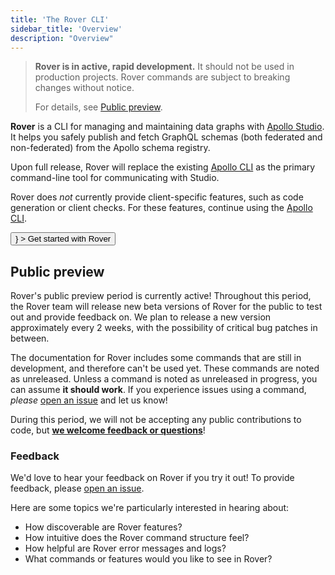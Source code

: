 ```yaml
---
title: 'The Rover CLI'
sidebar_title: 'Overview'
description: "Overview"
---
```



> **Rover is in active, rapid development.** It should not be used in production projects. Rover commands are subject to breaking changes without notice.
>
> For details, see [Public preview](#public-preview).

**Rover** is a CLI for managing and maintaining data graphs with [Apollo Studio](https://www.apollographql.com/docs/studio/). It helps you safely publish and fetch GraphQL schemas (both federated and non-federated) from the Apollo schema registry.

Upon full release, Rover will replace the existing [Apollo CLI](https://www.apollographql.com/docs/devtools/cli/) as the primary command-line tool for communicating with Studio.

Rover does _not_ currently provide client-specific features, such as code generation or client checks. For these features, continue using the [Apollo CLI](https://www.apollographql.com/docs/devtools/cli/).

<p>
  <Button
    size="large"
    color={colors.primary}
    as={<Link to="/getting-started" />}
  >
    Get started with Rover
  </Button>
</p>

## Public preview

Rover's public preview period is currently active! Throughout this period, the Rover team will release new beta versions of Rover for the public to test out and provide feedback on. We plan to release a new version approximately every 2 weeks, with the possibility of critical bug patches in between.

The documentation for Rover includes some commands that are still in development, and therefore can't be used yet. These commands are noted as unreleased. Unless a command is noted as unreleased in progress, you can assume **it should work**. If you experience issues using a command, _please_ [open an issue](https://github.com/apollographql/rover/issues/new) and let us know!

During this period, we will not be accepting any public contributions to code, but [**we welcome feedback or questions**](#feedback)!

### Feedback

We'd love to hear your feedback on Rover if you try it out! To provide feedback, please [open an issue](https://github.com/apollographql/rover/issues).

Here are some topics we're particularly interested in hearing about:

* How discoverable are Rover features?
* How intuitive does the Rover command structure feel?
* How helpful are Rover error messages and logs?
* What commands or features would you like to see in Rover?
